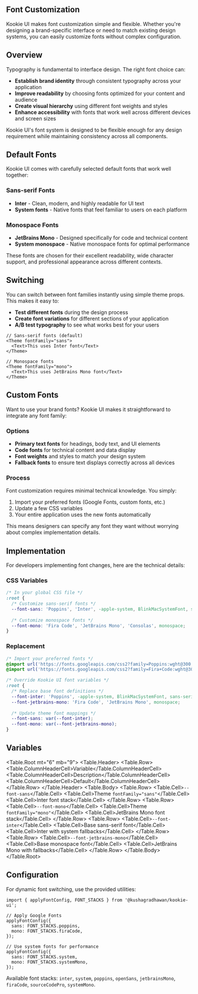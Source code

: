 
<Section size="1">

# Font Customization

Kookie UI makes font customization simple and flexible. Whether you're designing a brand-specific interface or need to match existing design systems, you can easily customize fonts without complex configuration.

</Section>

<Separator size="4"/>

<Section size="1">

## Overview

Typography is fundamental to interface design. The right font choice can:

- **Establish brand identity** through consistent typography across your application
- **Improve readability** by choosing fonts optimized for your content and audience
- **Create visual hierarchy** using different font weights and styles
- **Enhance accessibility** with fonts that work well across different devices and screen sizes

Kookie UI's font system is designed to be flexible enough for any design requirement while maintaining consistency across all components.

</Section>

<Separator size="4"/>

<Section size="1">

## Default Fonts

Kookie UI comes with carefully selected default fonts that work well together:

### Sans-serif Fonts
- **Inter** - Clean, modern, and highly readable for UI text
- **System fonts** - Native fonts that feel familiar to users on each platform

### Monospace Fonts  
- **JetBrains Mono** - Designed specifically for code and technical content
- **System monospace** - Native monospace fonts for optimal performance

These fonts are chosen for their excellent readability, wide character support, and professional appearance across different contexts.

</Section>

<Separator size="4"/>

<Section size="1">

## Switching

You can switch between font families instantly using simple theme props. This makes it easy to:

- **Test different fonts** during the design process
- **Create font variations** for different sections of your application
- **A/B test typography** to see what works best for your users

<CodeBlock>

```tsx
// Sans-serif fonts (default)
<Theme fontFamily="sans">
  <Text>This uses Inter font</Text>
</Theme>

// Monospace fonts
<Theme fontFamily="mono">
  <Text>This uses JetBrains Mono font</Text>
</Theme>
```
</CodeBlock>

</Section>

<Separator size="4"/>

<Section size="1">

## Custom Fonts

Want to use your brand fonts? Kookie UI makes it straightforward to integrate any font family:

### Options
- **Primary text fonts** for headings, body text, and UI elements
- **Code fonts** for technical content and data display
- **Font weights** and styles to match your design system
- **Fallback fonts** to ensure text displays correctly across all devices

### Process
Font customization requires minimal technical knowledge. You simply:
1. Import your preferred fonts (Google Fonts, custom fonts, etc.)
2. Update a few CSS variables
3. Your entire application uses the new fonts automatically

This means designers can specify any font they want without worrying about complex implementation details.

</Section>

<Separator size="4"/>

<Section size="1">

## Implementation

For developers implementing font changes, here are the technical details:

### CSS Variables

<CodeBlock>

```css
/* In your global CSS file */
:root {
  /* Customize sans-serif fonts */
  --font-sans: 'Poppins', 'Inter', -apple-system, BlinkMacSystemFont, sans-serif;
  
  /* Customize monospace fonts */
  --font-mono: 'Fira Code', 'JetBrains Mono', 'Consolas', monospace;
}
```
</CodeBlock>

### Replacement

<CodeBlock>

```css
/* Import your preferred fonts */
@import url('https://fonts.googleapis.com/css2?family=Poppins:wght@300;400;500;600;700&display=swap');
@import url('https://fonts.googleapis.com/css2?family=Fira+Code:wght@300;400;500;600;700&display=swap');

/* Override Kookie UI font variables */
:root {
  /* Replace base font definitions */
  --font-inter: 'Poppins', -apple-system, BlinkMacSystemFont, sans-serif;
  --font-jetbrains-mono: 'Fira Code', 'JetBrains Mono', monospace;
  
  /* Update theme font mappings */
  --font-sans: var(--font-inter);
  --font-mono: var(--font-jetbrains-mono);
}
```
</CodeBlock>

</Section>

<Separator size="4"/>

<Section size="1">

## Variables

<Table.Root mt="6" mb="9">
  <Table.Header>
    <Table.Row>
      <Table.ColumnHeaderCell>Variable</Table.ColumnHeaderCell>
      <Table.ColumnHeaderCell>Description</Table.ColumnHeaderCell>
      <Table.ColumnHeaderCell>Default</Table.ColumnHeaderCell>
    </Table.Row>
  </Table.Header>
  <Table.Body>
    <Table.Row>
      <Table.Cell><Code variant="soft">--font-sans</Code></Table.Cell>
      <Table.Cell>Theme <Code>fontFamily="sans"</Code></Table.Cell>
      <Table.Cell>Inter font stack</Table.Cell>
    </Table.Row>
    <Table.Row>
      <Table.Cell><Code variant="soft">--font-mono</Code></Table.Cell>
      <Table.Cell>Theme <Code>fontFamily="mono"</Code></Table.Cell>
      <Table.Cell>JetBrains Mono font stack</Table.Cell>
    </Table.Row>
    <Table.Row>
      <Table.Cell><Code variant="soft">--font-inter</Code></Table.Cell>
      <Table.Cell>Base sans-serif font</Table.Cell>
      <Table.Cell>Inter with system fallbacks</Table.Cell>
    </Table.Row>
    <Table.Row>
      <Table.Cell><Code variant="soft">--font-jetbrains-mono</Code></Table.Cell>
      <Table.Cell>Base monospace font</Table.Cell>
      <Table.Cell>JetBrains Mono with fallbacks</Table.Cell>
    </Table.Row>
  </Table.Body>
</Table.Root>

</Section>

<Separator size="4"/>

<Section size="1">

## Configuration

For dynamic font switching, use the provided utilities:

<CodeBlock>

```tsx
import { applyFontConfig, FONT_STACKS } from '@kushagradhawan/kookie-ui';

// Apply Google Fonts
applyFontConfig({
  sans: FONT_STACKS.poppins,
  mono: FONT_STACKS.firaCode,
});

// Use system fonts for performance
applyFontConfig({
  sans: FONT_STACKS.system,
  mono: FONT_STACKS.systemMono,
});
```
</CodeBlock>

<Text size="2" color="gray">
Available font stacks: <Code>inter</Code>, <Code>system</Code>, <Code>poppins</Code>, <Code>openSans</Code>, <Code>jetbrainsMono</Code>, <Code>firaCode</Code>, <Code>sourceCodePro</Code>, <Code>systemMono</Code>.
</Text>

</Section>